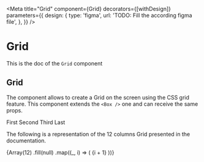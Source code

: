 <!--- Grid.stories.mdx --->


<Meta
  title="Grid"
  component={Grid}
  decorators={[withDesign]}
  parameters={{
    design: {
      type: 'figma',
      url: 'TODO: Fill the according figma file',
    },
  }}
/>

# Grid

This is the doc of the `Grid` component

## Grid

The component allows to create a Grid on the screen using the CSS grid feature. This component extends the `<Box />` one and can receive the same props.

<Canvas>
  <Story name="base">
    <Grid
      areas={[
        ['first', 'second', 'third'],
        ['last', 'last', 'last'],
      ]}
      cols="1fr 1fr 1fr"
      rows="1fr 1fr"
      background="primary700"
      gap={4}
      margin={8}
      padding={4}
    >
      <Area name="first" color="neutral0">
        First
      </Area>
      <Area name="second" background="neutral100">
        Second
      </Area>
      <Area name="third" background="neutral100">
        Third
      </Area>
      <Area name="last" background="neutral100" color="primary700">
        Last
      </Area>
    </Grid>
  </Story>
</Canvas>

The following is a representation of the 12 columns Grid presented in the documentation.

<Canvas>
  <Story name="base grid">
    <Grid cols="repeat(12, 1fr)" rows="70vh" gap={5} margin={10}>
      {Array(12)
        .fill(null)
        .map((_, i) => (
          <Box key={i} background="warning200">
            {i + 1}
          </Box>
        ))}
    </Grid>
  </Story>
</Canvas>
